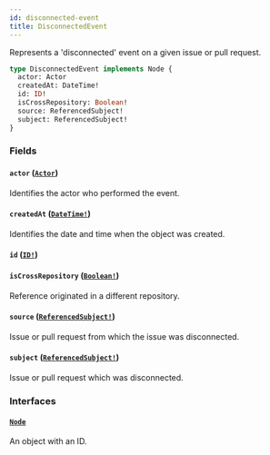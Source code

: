 ```yaml
---
id: disconnected-event
title: DisconnectedEvent
---
```


Represents a 'disconnected' event on a given issue or pull request.

```graphql
type DisconnectedEvent implements Node {
  actor: Actor
  createdAt: DateTime!
  id: ID!
  isCrossRepository: Boolean!
  source: ReferencedSubject!
  subject: ReferencedSubject!
}
```

### Fields

#### `actor` ([`Actor`](/docs/api/interfaces/actor))

Identifies the actor who performed the event.

#### `createdAt` ([`DateTime!`](/docs/api/scalars/date-time))

Identifies the date and time when the object was created.

#### `id` ([`ID!`](/docs/api/scalars/id))

#### `isCrossRepository` ([`Boolean!`](/docs/api/scalars/boolean))

Reference originated in a different repository.

#### `source` ([`ReferencedSubject!`](/docs/api/unions/referenced-subject))

Issue or pull request from which the issue was disconnected.

#### `subject` ([`ReferencedSubject!`](/docs/api/unions/referenced-subject))

Issue or pull request which was disconnected.

### Interfaces

#### [`Node`](/docs/api/interfaces/node)

An object with an ID.
